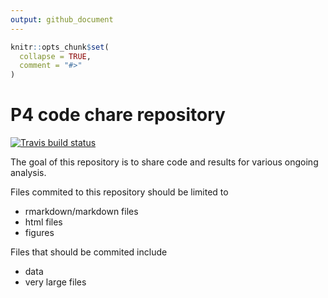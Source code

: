 ```yaml
---
output: github_document
---
```


<!-- README.md is generated from README.Rmd. Please edit that file -->

```r
knitr::opts_chunk$set(
  collapse = TRUE,
  comment = "#>"
)
```

# P4 code chare repository

<!-- badges: start -->
[![Travis build status](https://travis-ci.org/USCbiostats/P4.svg?branch=master)](https://travis-ci.org/USCbiostats/P4)
<!-- badges: end -->

The goal of this repository is to share code and results for various ongoing analysis.

Files commited to this repository should be limited to

- rmarkdown/markdown files
- html files
- figures

Files that should be commited include

- data
- very large files
